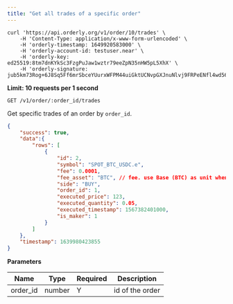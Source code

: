 ```yaml
---
title: "Get all trades of a specific order"
---
```


<RequestExample>

```shell
curl 'https://api.orderly.org/v1/order/10/trades' \
    -H 'Content-Type: application/x-www-form-urlencoded' \
    -H 'orderly-timestamp: 1649920583000' \
    -H 'orderly-account-id: testuser.near' \
    -H 'orderly-key: ed25519:8tm7dnKYkSc3FzgPuJaw1wztr79eeZpN35nHW5pL5XhX' \
    -H 'orderly-signature: jub5km73Rog+6J8Sq5Ff6mrSbceYUurxWFPM44uiGktUCNvpGXJnuNlvj9FRPeENfl4wd56Q7DpzVdYfTpl7Aw=='
```
</RequestExample>

**Limit: 10 requests per 1 second**

`GET /v1/order/:order_id/trades`

Get specific trades of an order by `order_id`.

<ResponseExample>

```json
{
    "success": true,
    "data":{
        "rows": [
            {
                "id": 2,
                "symbol": "SPOT_BTC_USDC.e",
                "fee": 0.0001,
                "fee_asset": "BTC", // fee. use Base (BTC) as unit when BUY, use Quote (USDT) as unit when SELL
                "side": "BUY",
                "order_id": 1,
                "executed_price": 123,
                "executed_quantity": 0.05,
                "executed_timestamp": 1567382401000,
                "is_maker": 1
            }
        ]
    },
    "timestamp": 1639980423855
}
```
</ResponseExample>

**Parameters**

| Name             | Type   | Required | Description                           |
| ---------------- | ------ | -------- | --------------------------------------|
| order_id         | number | Y        | id of the order                       |

